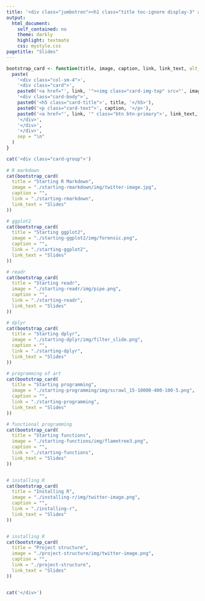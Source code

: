 ```yaml
---
title: '<div class="jumbotron"><h1 class="title toc-ignore display-3" align="center">Slides</h1><p class="lead" align="center">Danielle Navarro</p></div>'
output:
  html_document:
    self_contained: no
    theme: darkly
    highlight: textmate
    css: mystyle.css
pagetitle: "Slides"
---
```


```r
bootstrap_card <- function(title, image, caption, link, link_text, alt_text = "") {
  paste(
    '<div class="col-sm-4">',
    '<div class="card">',
    paste0('<a href="', link, '"><img class="card-img-top" src="', image, '" alt="', alt_text, '"></a>'),
    '<div class="card-body">',
    paste0('<h5 class="card-title">', title, '</h5>'),
    paste0('<p class="card-text">', caption, '</p>'),
    paste0('<a href="', link, '" class="btn btn-primary">', link_text, '</a>'),
    '</div>',
    '</div>',
    '</div>',
    sep = "\n"
  )
}
```


```r
cat('<div class="card-group">')
  
# R markdown
cat(bootstrap_card(
  title = "Starting R Markdown", 
  image = "./starting-rmarkdown/img/twitter-image.jpg", 
  caption = "",
  link = "./starting-rmarkdown",
  link_text = "Slides"
))

# ggplot2
cat(bootstrap_card(
  title = "Starting ggplot2", 
  image = "./starting-ggplot2/img/forensic.png", 
  caption = "",
  link = "./starting-ggplot2",
  link_text = "Slides"
))

# readr
cat(bootstrap_card(
  title = "Starting readr", 
  image = "./starting-readr/img/pipe.png", 
  caption = "",
  link = "./starting-readr",
  link_text = "Slides"
))

# dplyr
cat(bootstrap_card(
  title = "Starting dplyr", 
  image = "./starting-dplyr/img/filter_slide.png", 
  caption = "",
  link = "./starting-dplyr",
  link_text = "Slides"
))

# programming of art
cat(bootstrap_card(
  title = "Starting programming", 
  image = "./starting-programming/img/scrawl_15-10000-400-100-5.png", 
  caption = "",
  link = "./starting-programming",
  link_text = "Slides"
))

# functional programming
cat(bootstrap_card(
  title = "Starting functions", 
  image = "./starting-functions/img/flametree3.png", 
  caption = "",
  link = "./starting-functions",
  link_text = "Slides"
))


# installing R
cat(bootstrap_card(
  title = "Installing R", 
  image = "./installing-r/img/twitter-image.png", 
  caption = "",
  link = "./installing-r",
  link_text = "Slides"
))


# installing R
cat(bootstrap_card(
  title = "Project structure", 
  image = "./project-structure/img/twitter-image.png", 
  caption = "",
  link = "./project-structure",
  link_text = "Slides"
))


cat('</div>')
```
